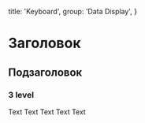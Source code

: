 
  title: 'Keyboard',
  group: 'Data Display',
}

# Заголовок
## Подзаголовок
### 3 level
Text Text Text Text Text


